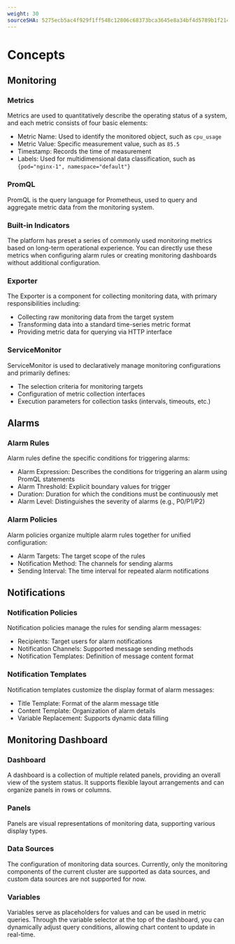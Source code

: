 ```yaml
---
weight: 30
sourceSHA: 5275ecb5ac4f929f1ff548c12806c68373bca3645e8a34bf4d5789b1f21458e8
---
```


# Concepts

## Monitoring

### Metrics

Metrics are used to quantitatively describe the operating status of a system, and each metric consists of four basic elements:

- Metric Name: Used to identify the monitored object, such as `cpu_usage`
- Metric Value: Specific measurement value, such as `85.5`
- Timestamp: Records the time of measurement
- Labels: Used for multidimensional data classification, such as `{pod="nginx-1", namespace="default"}`

### PromQL

PromQL is the query language for Prometheus, used to query and aggregate metric data from the monitoring system.

### Built-in Indicators

The platform has preset a series of commonly used monitoring metrics based on long-term operational experience. You can directly use these metrics when configuring alarm rules or creating monitoring dashboards without additional configuration.

### Exporter

The Exporter is a component for collecting monitoring data, with primary responsibilities including:

- Collecting raw monitoring data from the target system
- Transforming data into a standard time-series metric format
- Providing metric data for querying via HTTP interface

### ServiceMonitor

ServiceMonitor is used to declaratively manage monitoring configurations and primarily defines:

- The selection criteria for monitoring targets
- Configuration of metric collection interfaces
- Execution parameters for collection tasks (intervals, timeouts, etc.)

## Alarms

### Alarm Rules

Alarm rules define the specific conditions for triggering alarms:

- Alarm Expression: Describes the conditions for triggering an alarm using PromQL statements
- Alarm Threshold: Explicit boundary values for trigger
- Duration: Duration for which the conditions must be continuously met
- Alarm Level: Distinguishes the severity of alarms (e.g., P0/P1/P2)

### Alarm Policies

Alarm policies organize multiple alarm rules together for unified configuration:

- Alarm Targets: The target scope of the rules
- Notification Method: The channels for sending alarms
- Sending Interval: The time interval for repeated alarm notifications

## Notifications

### Notification Policies

Notification policies manage the rules for sending alarm messages:

- Recipients: Target users for alarm notifications
- Notification Channels: Supported message sending methods
- Notification Templates: Definition of message content format

### Notification Templates

Notification templates customize the display format of alarm messages:

- Title Template: Format of the alarm message title
- Content Template: Organization of alarm details
- Variable Replacement: Supports dynamic data filling

## Monitoring Dashboard

### Dashboard

A dashboard is a collection of multiple related panels, providing an overall view of the system status. It supports flexible layout arrangements and can organize panels in rows or columns.

### Panels

Panels are visual representations of monitoring data, supporting various display types.

### Data Sources

The configuration of monitoring data sources. Currently, only the monitoring components of the current cluster are supported as data sources, and custom data sources are not supported for now.

### Variables

Variables serve as placeholders for values and can be used in metric queries. Through the variable selector at the top of the dashboard, you can dynamically adjust query conditions, allowing chart content to update in real-time.
